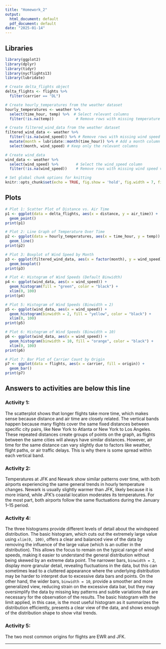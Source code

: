 ---
title: "Homework_2"
output:
  html_document: default
  pdf_document: default
date: "2025-01-14"
---

## Libraries
```{r setup, include=FALSE}
library(ggplot2)  
library(dplyr)     
library(tidyr)
library(nycflights13)
library(lubridate)

# Create delta_flights object
delta_flights <- flights %>%
  filter(carrier == "DL")

# Create hourly_temperatures from the weather dataset
hourly_temperatures <- weather %>%
  select(time_hour, temp) %>%  # Select relevant columns
  filter(!is.na(temp))          # Remove rows with missing temperature values

# Create filtered_wind_data from the weather dataset
filtered_wind_data <- weather %>%
  filter(!is.na(wind_speed)) %>% # Remove rows with missing wind speed values
  mutate(month = lubridate::month(time_hour)) %>% # Add a month column for grouping
  select(month, wind_speed) # Keep only the relevant columns

# Create wind_data 
wind_data <- weather %>%
  select(wind_speed) %>%        # Select the wind_speed column
  filter(!is.na(wind_speed))    # Remove rows with missing wind speed values

# Set global chunk options for knitting
knitr::opts_chunk$set(echo = TRUE, fig.show = 'hold', fig.width = 7, fig.height = 5)
```

## Plots

```{r plot1}
# Plot 1: Scatter Plot of Distance vs. Air Time
p1 <- ggplot(data = delta_flights, aes(x = distance, y = air_time)) +
  geom_point()
print(p1)
```

```{r plot2}
# Plot 2: Line Graph of Temperature Over Time
p2 <- ggplot(data = hourly_temperatures, aes(x = time_hour, y = temp)) +
  geom_line()
print(p2)
```

```{r plot3}
# Plot 3: Boxplot of Wind Speed by Month
p3 <- ggplot(filtered_wind_data, aes(x = factor(month), y = wind_speed)) +
  geom_boxplot()
print(p3)
```

```{r plot4}
# Plot 4: Histogram of Wind Speeds (Default Binwidth)
p4 <- ggplot(wind_data, aes(x = wind_speed)) +
  geom_histogram(fill = "green", color = "black") +
  xlim(0, 100)
print(p4)
```

```{r plot5}
# Plot 5: Histogram of Wind Speeds (Binwidth = 2)
p5 <- ggplot(wind_data, aes(x = wind_speed)) +
  geom_histogram(binwidth = 2, fill = "yellow", color = "black") +
  xlim(0, 100)
print(p5)
```

```{r plot6}
# Plot 6: Histogram of Wind Speeds (Binwidth = 10)
p6 <- ggplot(wind_data, aes(x = wind_speed)) +
  geom_histogram(binwidth = 10, fill = "orange", color = "black") +
  xlim(0, 100)
print(p6)
```

```{r plot7}
# Plot 7: Bar Plot of Carrier Count by Origin
p7 <- ggplot(data = flights, aes(x = carrier, fill = origin)) +
  geom_bar()
print(p7)
```

## Answers to activities are below this line

### Activity 1:
The scatterplot shows that longer flights take more time, which makes sense because distance and air time are closely related. The vertical bands happen because many flights cover the same fixed distances between specific city pairs, like New York to Atlanta or New York to Los Angeles. These repeated distances create groups of points on the graph, as flights between the same cities will always have similar distances. However, air time for the same distance can vary slightly due to factors like weather, flight paths, or air traffic delays. This is why there is some spread within each vertical band.

### Activity 2:
Temperatures at JFK and Newark show similar patterns over time, with both airports experiencing the same general trends in hourly temperature changes. Newark is usually slightly warmer than JFK, likely because it is more inland, while JFK's coastal location moderates its temperatures. For the most part, both airports follow the same fluctuations during the January 1–15 period.

### Activity 4:
The three histograms provide different levels of detail about the windspeed distribution. The basic histogram, which cuts out the extremely large value using `xlim(0, 100)`, offers a clear and balanced view of the data by removing the influence of the large value (which is an outlier in the distribution). This allows the focus to remain on the typical range of wind speeds, making it easier to understand the general distribution without being skewed by an extreme data point. The narrower bars, `binwidth = 2`, display more granular detail, revealing fluctuations in the data, but this can sometimes lead to a cluttered appearance where the underlying distribution may be harder to interpret due to excessive data bars and points. On the other hand, the wider bars, `binwidth = 10`, provide a smoother and more generalized view, reducing strain on the excessive data bar, but they may oversimplify the data by missing key patterns and subtle variations that are necessary for the observation of the results. The basic histogram with the limit applied, in this case, is the most useful histogram as it summarizes the distribution efficiently, presents a clear view of the data, and shows enough of the distribution shape to show vital trends.

### Activity 5:
The two most common origins for flights are EWR and JFK.

---
